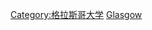 {{commonscat|Alumni of the University of Glasgow}}

[[Category:格拉斯哥大学‎|Category:格拉斯哥大学‎]]
[[Category:蘇格蘭各大學校友|Glasgow]]